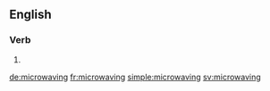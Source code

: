 ==English==

===Verb===
{{head|en}}

# {{present participle of|microwave|lang=en}}

[[de:microwaving]]
[[fr:microwaving]]
[[simple:microwaving]]
[[sv:microwaving]]